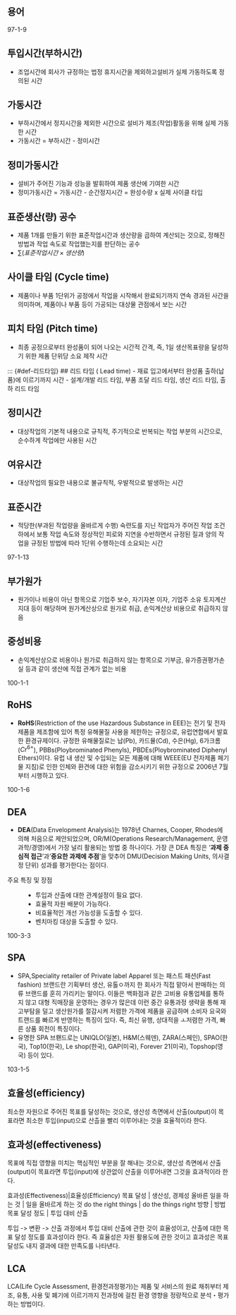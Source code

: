 ## 용어 {#sec-terms .unnumbered}

:::{.callout-tip title="기출"}
97-1-9
:::

::: {#def-투입시간}
## 투입시간(부하시간)
- 조업시간에 회사가 규정하는 법정 휴지시간을 제외하고설비가 실제 가동하도록 정의된 시간
:::

::: {#def-가동시간}
## 가동시간
- 부하시간에서 정지시간을 제외한 시간으로 설비가 제조(작업)활동을 위해 실제 가동한 시간
- 가동시간 = 부하시간 - 정미시간
:::

::: {#def-정미가동시간}
## 정미가동시간
- 설비가 주어진 기능과 성능을 발휘하여 제품 생산에 기여한 시간
- 정미가동시간 = 가동시간 - 순간정지시간 = 완성수량 x 실제 사이클 타입
:::

::: {#def-표준생산공수}
## 표준생산(량) 공수
- 제품 1개를 만들기 위한 표준작업시간과 생산량을 곱하여 계산되는 것으로, 정해진 방법과 작업 속도로 작업했는지를 판단하는 공수
- $\sum(표준작업시간 \times 생산량)$
:::
::: {#def-사이클타임}
## 사이클 타임 (Cycle time)
- 제품이나 부품 1단위가 공정에서 작업을 시작해서 완료되기까지 연속 경과된 사간을 의미하며, 제품이나 부품 등이 가공되는 대상물 관점에서 보는 시간
:::

::: {#def-피치타임}
## 피치 타임 (Pitch time)
- 최종 공정으로부터 완성품이 되어 나오는 시간적 간격, 즉, 1일 생산목표량을 달성하기 위한 제품 단위당 소요 제작 시간
:::

::: {#def-리드타임}
## 리드 타임 ( Lead time)
- 재료 입고에서부터 완성품 출하(납품)에 이르기까지 시간
- 설계/개발 리드 타임, 부품 조달 리드 타임, 생산 리드 타임, 출하 리드 타임

::: {#def-정미시간}
## 정미시간
- 대상작업의 기본적 내용으로 규칙적, 주기적으로 반복되는 작업 부분의 시간으로, 순수하게 작업에만 사용된 시간
:::

::: {#def-여유시간}
## 여유시간
- 대상작업의 필요한 내용으로 불규칙적, 우발적으로 발생하는 시간
:::

::: {#def-표준시간}
## 표준시간
- 적당한(부과된 작업량을 올바르게 수행) 숙련도를 지닌 작업자가 주어진 작업 조건 하에서 보통 작업 속도와 정상적인 피로와 지연을 수반하면서 규정된 질과 양의 작업을 규정된 방법에 따라 1단위 수행하는데 소요되는 시간
:::

:::{.callout-tip title="기출"}
97-1-13
:::

::: {#def-부가원가}
## 부가원가
- 원가이나 비용이 아닌 항목으로 기업주 보수, 자기자본 이자, 기업주 소유 토지계산 지대 등이 해당하며 원가계산상으로 원가로 취급, 손익계산상 비용으로 취급하지 않음
:::

:::{#def-중성비용}
## 중성비용
- 손익계산상으로 비용이나 원가로 취급하지 않는 항목으로 기부금, 유가증권평가손실 등과 같이 생산에 직접 관계가 없는 비용
:::

:::{.callout-tip title="기출"}
100-1-1
:::

::: {#def-RoHS}
## RoHS
- **RoHS**(Restriction of the use Hazardous Substance in EEE)는 전기 및 전자제품을 제조함에 있어 특정 유해물질 사용을 제한하는 규정으로, 유럽연합에서 발효한 환경규제이다. 규정한 유해물질로는 납(Pb), 카드뮬(Cd), 수은(Hg), 6가크롬($Cr^{6+}$), PBBs(Ploybrominated Phenyls), PBDEs(Ploybrominated Diphenyl Ethers)이다. 유럽 내 생산 및 수입되는 모든 제품에 대해 WEEE(EU 전자제품 페기물 지침)로 인한 인체와 환견에 대한 위험을 감소시키기 위한 규정으로 2006년 7월부터 시행하고 있다.
:::

:::{.callout-tip title="기출"}
100-1-6
:::

::: {#def-DEA}
## DEA
- **DEA**(Data Envelopment Analysis)는 1978년 Charnes, Cooper, Rhodes에 의해 처음으로 제안되었으며, OR/M(Operations Research/Management, 운영과학/경영)에서 가장 널리 활용되는 방법 중 하나이다. 가장 큰 DEA 특징은 '**과제 중심적 접근**'과 '**중요한 과제에 추점**'을 맞추어 DMU(Decision Making Units, 의사결정 단위) 성과를 평가한다는 점이다.

주요 특징 및 장점
: - 투입과 산출에 대한 관계설정이 필요 없다.
- 효율적 자원 배분이 가능하다.
- 비효율적인 개선 가능성을 도출할 수 있다.
- 벤치마킹 대상을 도출할 수 있다.
:::

:::{.callout-tip icon=falce title="기출"}
100-3-3
:::

::: {#def-SPA}
## SPA
- SPA,Speciality retailer of Private label Apparel 또는 패스트 패션(Fast fashion) 브랜드란 기획부터 생산, 유톨ㅇ까지 한 회사가 직접 맡아서 판매하는 의류 브랜드를 훈히 가리키는 말이다. 이들은 백화점과 같은 고비용 유통업체를 통하지 않고 대형 직매장을 운영하는 경우가 많은데 이런 중간 유통과정 생략을 통해 재고부탐을 덜고 생산원가를 절감시켜 저렴한 가격에 제품을 공급하며 소비자 요국와 트랜드를 빠르게 반영하는 특징이 있다. 즉, 최신 유행, 상대적을 ㅗ저렴한 가격, 빠른 상품 회전이 특징이다.
- 유명한 SPA 브뢘드로는 UNIQLO(일본), H&M(스웨덴), ZARA(스페인), SPAO(한국), Top10(한국), Le shop(한국), GAP(미국), Forever 21(미국), Topshop(영국) 등이 있다.
:::

:::{.callout-tip icon=falce title="기출"}
103-1-5
:::

::: {#def-efficiency}
## 효율성(efficiency)

최소한 자원으로 주어진 목표를 달성하는 것으로, 생산성 측면에서 산출(output)이 목표라면 최소한 투입(input)으로 산츨을 빨리 이루어내는 것을 효율적이라 한다.
:::

::: {#def-effectiveness}
## 효과성(effectiveness)

목표에 직접 영향을 미치는 핵심적인 부분을 잘 해내는 것으로, 생산성 측면에서 산출(output)이 목표라면 투입(input)에 상관없이 산출을 이루어내면 그것을 효과적이라 한다.
:::

효과성(Effectiveness)|효율성(Efficiency)
목표 달성 | 생산성, 경제성
올바른 일을 하는 것 | 일을 올바르게 하는 것
do the right things | do the things right
방향 | 방법
목표 달성 정도 | 투입 대비 산출

투입 -> 변환 -> 산출 과정에서 투입 대비 산출에 관한 것이 효율성이고, 산촐에 대한 목표 달성 정도를 효과성이라 한다. 즉 효율성은 자원 활용도에 관한 것이고 효과성은 목표 달성도 내지 결과에 대한 만족도를 나타낸다.

::: {#def-lca}

## LCA

LCA(Life Cycle Assessment, 환경전과정평가)는 제품 및 서비스의 원료 채취부터 제조, 유통, 사용 및 폐기에 이르기까지 전과정에 걸친 환경 영향을 정량적으로 분석・평가하는 방법이다.

:::
